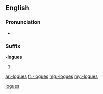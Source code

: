 ==English==

===Pronunciation===
* {{a|UK}} {{IPA|/lɒɡz/}}

===Suffix===
'''-logues''' {{p}}

# {{plural of|-logue}}

[[Category:English suffixes|logues]]

[[ar:-logues]]
[[fr:-logues]]
[[mg:-logues]]
[[my:-logues]]